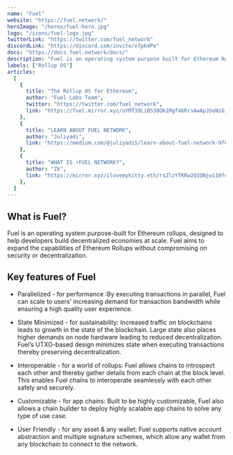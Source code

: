 ```yaml
---
name: "Fuel"
website: "https://fuel.network/"
heroImage: "/heros/fuel-hero.jpg"
logo: "/icons/fuel-logo.jpg"
twitterLink: "https://twitter.com/fuel_network"
discordLink: "https://discord.com/invite/xfpK4Pe"
docs: "https://docs.fuel.network/docs/"
description: "Fuel is an operating system purpose built for Ethereum Rollups. Fuel allows rollups to solve for PSI (parallelization, state minimized execution, interoperability) without making any sacrifices."
labels: ["Rollup OS"]
articles:
  [
    {
      title: "The Rollup OS for Ethereum",
      author: "Fuel Labs Team",
      twitter: "https://twitter.com/fuel_network",
      link: "https://fuel.mirror.xyz/uYMT39LiB538Q61Mgf4bRrsAwApJSeNiG_afDHhOhGs",
    },
    {
      title: "LEARN ABOUT FUEL NETWORK",
      author: "Juliyadi",
      link: "https://medium.com/@juliyadi5/learn-about-fuel-network-9f08b5e9160e",
    },
    {
      title: "WHAT IS ⚡️FUEL NETWORK?",
      author: "Zk",
      link: "https://mirror.xyz/ilovemykitty.eth/rsZlzYTKRw2Q1ONjwi18fo0AZQd9hdvsxdZXSdlAmT4",
    },
  ]
---
```


## What is Fuel?

Fuel is an operating system purpose-built for Ethereum rollups, designed to help developers build decentralized economies at scale. Fuel aims to expand the capabilities of Ethereum Rollups without compromising on security or decentralization.

## Key features of Fuel

- Parallelized - for performance :By executing transactions in parallel, Fuel can scale to users' increasing demand for transaction bandwidth while ensuring a high quality user experience.

- State Minimized - for sustainability: Increased traffic on blockchains leads to growth in the state of the blockchain. Large state also places higher demands on node hardware leading to reduced decentralization. Fuel’s UTXO-based design minimizes state when executing transactions thereby preserving decentralization.

- Interoperable - for a world of rollups: Fuel allows chains to introspect each other and thereby gather details from each chain at the block level. This enables Fuel chains to interoperate seamlessly with each other safely and securely.

- Customizable - for app chains: Built to be highly customizable, Fuel also allows a chain builder to deploy highly scalable app chains to solve any type of use case.

- User Friendly - for any asset & any wallet: Fuel supports native account abstraction and multiple signature schemes, which allow any wallet from any blockchain to connect to the network.
